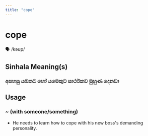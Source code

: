 ```yaml
---
title: "cope"
---
```


# cope

🗣️ /kəʊp/

## Sinhala Meaning(s)

### අපහසු යමකට හෝ යමෙකුට සාර්ථකව මුහුණ දෙනවා

## Usage

### ~ (with someone/something)

- He needs to learn how to cope with his new boss's demanding personality.

